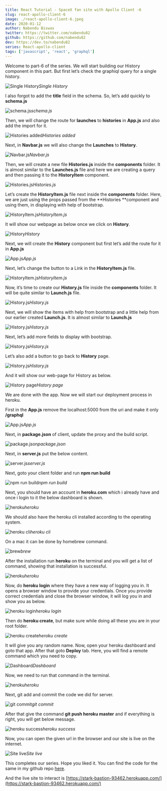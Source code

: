 ```yaml
---
title: React Tutorial - SpaceX fan site with Apollo Client -6
slug: react-apollo-client-6
image: ./react-apollo-client-6.jpeg
date: 2020-01-12
author: Nabendu Biswas
twitter: https://twitter.com/nabendu82
github: https://github.com/nabendu82
dev: https://dev.to/nabendu82
series: React-apollo-client
tags: ['javascript', 'react', 'graphql']
---
```


Welcome to part-6 of the series. We will start building our History component in this part. But first let’s check the graphiql query for a single history.

![Single History](https://ik.imagekit.io/thewebdev/SpaceX/6/1_xflJRIp6I.png)*Single History*

I also forgot to add the **title** field in the schema. So, let’s add quickly to **schema.js**

![schema.js](https://ik.imagekit.io/thewebdev/SpaceX/6/2_UMAJkuraq.png)*schema.js*

Then, we will change the route for **launches** to **histories** in **App.js** and also add the import for it.

![Histories added](https://ik.imagekit.io/thewebdev/SpaceX/6/3_h-u0vxoI3.png)*Histories added*

Next, in **Navbar.js** we will also change the **Launches** to **History**.

![Navbar.js](https://ik.imagekit.io/thewebdev/SpaceX/6/4_DiKmMtwHEh.png)*Navbar.js*

Then, we will create a new file **Histories.js** inside the **components** folder. It is almost similar to the **Launches.js** file and here we are creating a query and then passing it to the **HistoryItem** component.

![Histories.js](https://ik.imagekit.io/thewebdev/SpaceX/6/5_WYkOGKli1.png)*Histories.js*

Let’s create the **HistoryItem.js** file next inside the **components** folder. Here, we are just using the props passed from the **Histories **component and using them, in displaying with help of bootstrap.

![HistoryItem.js](https://ik.imagekit.io/thewebdev/SpaceX/6/6_O8YdeAQPf.png)*HistoryItem.js*

It will show our webpage as below once we click on **History**.

![History](https://ik.imagekit.io/thewebdev/SpaceX/6/7_ah2-KoTVUY.png)*History*

Next, we will create the **History** component but first let’s add the route for it in **App.js**

![App.js](https://ik.imagekit.io/thewebdev/SpaceX/6/8_7aNhWhalU.png)*App.js*

Next, let’s change the button to a Link in the **HistoryItem.js** file.

![HistoryItem.js](https://ik.imagekit.io/thewebdev/SpaceX/6/9_1b4fQAaCuw.png)*HistoryItem.js*

Now, it’s time to create our **History.js** file inside the **components** folder. It will be quite similar to **Launch.js** file.

![History.js](https://ik.imagekit.io/thewebdev/SpaceX/6/10_EPOL3wUnh.png)*History.js*

Next, we will show the items with help from bootstrap and a little help from our earlier created **Launch.js**. It is almost similar to **Launch.js**

![History.js](https://ik.imagekit.io/thewebdev/SpaceX/6/11_ZD7tkDpKt.png)*History.js*

Next, let’s add more fields to display with bootstrap.

![History.js](https://ik.imagekit.io/thewebdev/SpaceX/6/12_1P2shTdy-.png)*History.js*

Let’s also add a button to go back to **History** page.

![History.js](https://ik.imagekit.io/thewebdev/SpaceX/6/13_U2_NfBvAGV.png)*History.js*

And it will show our web-page for History as below.

![History page](https://ik.imagekit.io/thewebdev/SpaceX/6/14_Ls3NjujK2P.png)*History page*

We are done with the app. Now we will start our deployment process in heroku.

First in the **App.js** remove the localhost:5000 from the uri and make it only **/graphql**

![App.js](https://ik.imagekit.io/thewebdev/SpaceX/6/15_4FVTx3rcA.png)*App.js*

Next, in **package.json** of client, update the proxy and the build script.

![package.json](https://ik.imagekit.io/thewebdev/SpaceX/6/16_h7HA1bTZlr.png)*package.json*

Next, in **server.js** put the below content.

![server.js](https://ik.imagekit.io/thewebdev/SpaceX/6/17_l9otqcray.png)*server.js*

Next, goto your client folder and run **npm run build**

![npm run build](https://ik.imagekit.io/thewebdev/SpaceX/6/18_9hOK8KfYW.png)*npm run build*

Next, you should have an account in **heroku.com** which i already have and once i login to it the below dashboard is shown.

![heroku](https://ik.imagekit.io/thewebdev/SpaceX/6/19_3G1rc1k_w.png)*heroku*

We should also have the heroku cli installed according to the operating system.

![heroku cli](https://ik.imagekit.io/thewebdev/SpaceX/6/20_WFzxziKT9b.png)*heroku cli*

On a mac it can be done by homebrew command.

![brew](https://ik.imagekit.io/thewebdev/SpaceX/6/21_-GX0dZ4rjN.png)*brew*

After the installation run **heroku** on the terminal and you will get a list of command, showing that installation is successful.

![heroku](https://ik.imagekit.io/thewebdev/SpaceX/6/22_6cWrJO__lQ.png)*heroku*

Now, do **heroku login** where they have a new way of logging you in. It opens a browser window to provide your credentials. Once you provide correct credentials and close the browser window, it will log you in and show you as below.

![heroku login](https://ik.imagekit.io/thewebdev/SpaceX/6/23_bEMy54Unh.png)*heroku login*

Then do **heroku create**, but make sure while doing all these you are in your root folder.

![heroku create](https://ik.imagekit.io/thewebdev/SpaceX/6/24_jaq4SYvdq.png)*heroku create*

It will give you any random name. Now, open your heroku dashboard and goto that app. After that goto **Deploy** tab. Here, you will find a remote command which you need to copy.

![Dashboard](https://ik.imagekit.io/thewebdev/SpaceX/6/25_GHwU6sytI7.png)*Dashboard*

Now, we need to run that command in the terminal.

![heroku](https://ik.imagekit.io/thewebdev/SpaceX/6/26__a4F9yXagP.png)*heroku*

Next, git add and commit the code we did for server.

![git commit](https://ik.imagekit.io/thewebdev/SpaceX/6/27_wyXMXtC6Y.png)*git commit*

After that give the command **git push heroku master** and if everything is right, you will get below message.

![heroku success](https://ik.imagekit.io/thewebdev/SpaceX/6/28_AtrrT1YUke.png)*heroku success*

Now, you can open the given url in the browser and our site is live on the internet.

![Site live](https://ik.imagekit.io/thewebdev/SpaceX/6/29_WPy89mNQj.png)*Site live*

This completes our series. Hope you liked it. You can find the code for the same in my github repo [here](https://github.com/nabendu82/ReactApolloClient).

And the live site to interact is [https://stark-bastion-93462.herokuapp.com/](https://stark-bastion-93462.herokuapp.com/)

